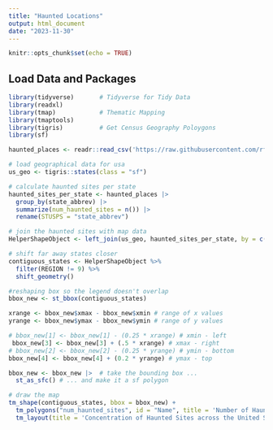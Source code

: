 ```yaml
---
title: "Haunted Locations"
output: html_document
date: "2023-11-30"
---
```


```r
knitr::opts_chunk$set(echo = TRUE)
```

## Load Data and Packages

```r
library(tidyverse)       # Tidyverse for Tidy Data
library(readxl)
library(tmap)            # Thematic Mapping
library(tmaptools) 
library(tigris)          # Get Census Geography Poloygons
library(sf)

haunted_places <- readr::read_csv('https://raw.githubusercontent.com/rfordatascience/tidytuesday/master/data/2023/2023-10-10/haunted_places.csv')

```
```r

# load geographical data for usa
us_geo <- tigris::states(class = "sf") 
```

```r
# calculate haunted sites per state
haunted_sites_per_state <- haunted_places |>
  group_by(state_abbrev) |>
  summarize(num_haunted_sites = n()) |>
  rename(STUSPS = "state_abbrev")

# join the haunted sites with map data
HelperShapeObject <- left_join(us_geo, haunted_sites_per_state, by = c("STUSPS" = "STUSPS"))

# shift far away states closer
contiguous_states <- HelperShapeObject %>% 
  filter(REGION != 9) %>% 
  shift_geometry()

#reshaping box so the legend doesn't overlap
bbox_new <- st_bbox(contiguous_states)

xrange <- bbox_new$xmax - bbox_new$xmin # range of x values
yrange <- bbox_new$ymax - bbox_new$ymin # range of y values

# bbox_new[1] <- bbox_new[1] - (0.25 * xrange) # xmin - left
 bbox_new[3] <- bbox_new[3] + (.5 * xrange) # xmax - right
# bbox_new[2] <- bbox_new[2] - (0.25 * yrange) # ymin - bottom
bbox_new[4] <- bbox_new[4] + (0.2 * yrange) # ymax - top

bbox_new <- bbox_new |>  # take the bounding box ...
  st_as_sfc() # ... and make it a sf polygon

# draw the map
tm_shape(contiguous_states, bbox = bbox_new) +
  tm_polygons("num_haunted_sites", id = "Name", title = 'Number of Haunted Sites') +
  tm_layout(title = 'Concentration of Haunted Sites across the United States')
```

